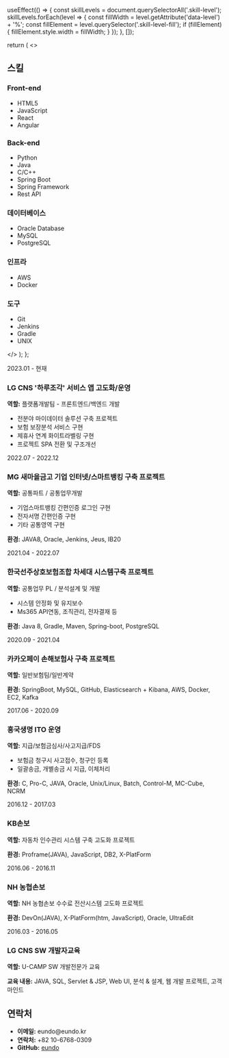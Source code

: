 

  useEffect(() => {
    const skillLevels = document.querySelectorAll('.skill-level');
    skillLevels.forEach(level => {
      const fillWidth = level.getAttribute('data-level') + '%';
      const fillElement = level.querySelector('.skill-level-fill');
      if (fillElement) {
        fillElement.style.width = fillWidth;
      }
    });
  }, []);

  return (
    <>
      <h2>스킬</h2>
      <div className="skills-section">
        <div className="skill-card">
          <h3>Front-end</h3>
          <ul>
            <li><span className="skill-tag">HTML5</span><span className="skill-level" data-level="90"><span className="skill-level-fill"></span></span></li>
            <li><span className="skill-tag">JavaScript</span><span className="skill-level" data-level="85"><span className="skill-level-fill"></span></span></li>
            <li><span className="skill-tag">React</span><span className="skill-level" data-level="80"><span className="skill-level-fill"></span></span></li>
            <li><span className="skill-tag">Angular</span><span className="skill-level" data-level="75"><span className="skill-level-fill"></span></span></li>
          </ul>
        </div>
        <div className="skill-card">
          <h3>Back-end</h3>
          <ul>
            <li><span className="skill-tag">Python</span><span className="skill-level" data-level="70"><span className="skill-level-fill"></span></span></li>
            <li><span className="skill-tag">Java</span><span className="skill-level" data-level="95"><span className="skill-level-fill"></span></span></li>
            <li><span className="skill-tag">C/C++</span><span className="skill-level" data-level="80"><span className="skill-level-fill"></span></span></li>
            <li><span className="skill-tag">Spring Boot</span><span className="skill-level" data-level="90"><span className="skill-level-fill"></span></span></li>
            <li><span className="skill-tag">Spring Framework</span><span className="skill-level" data-level="85"><span className="skill-level-fill"></span></span></li>
            <li><span className="skill-tag">Rest API</span><span className="skill-level" data-level="85"><span className="skill-level-fill"></span></span></li>
          </ul>
        </div>
        <div className="skill-card">
          <h3>데이터베이스</h3>
          <ul>
            <li><span className="skill-tag">Oracle Database</span><span className="skill-level" data-level="85"><span className="skill-level-fill"></span></span></li>
            <li><span className="skill-tag">MySQL</span><span className="skill-level" data-level="80"><span className="skill-level-fill"></span></span></li>
            <li><span className="skill-tag">PostgreSQL</span><span className="skill-level" data-level="75"><span className="skill-level-fill"></span></span></li>
          </ul>
        </div>
        <div className="skill-card">
          <h3>인프라</h3>
          <ul>
            <li><span className="skill-tag">AWS</span><span className="skill-level" data-level="70"><span className="skill-level-fill"></span></span></li>
            <li><span className="skill-tag">Docker</span><span className="skill-level" data-level="75"><span className="skill-level-fill"></span></span></li>
          </ul>
        </div>
        <div className="skill-card">
          <h3>도구</h3>
          <ul>
            <li><span className="skill-tag">Git</span><span className="skill-level" data-level="90"><span className="skill-level-fill"></span></span></li>
            <li><span className="skill-tag">Jenkins</span><span className="skill-level" data-level="80"><span className="skill-level-fill"></span></span></li>
            <li><span className="skill-tag">Gradle</span><span className="skill-level" data-level="75"><span className="skill-level-fill"></span></span></li>
            <li><span className="skill-tag">UNIX</span><span className="skill-level" data-level="85"><span className="skill-level-fill"></span></span></li>
          </ul>
        </div>
      </div>
    </>
  );
};


<div class="timeline">
  <div class="timeline-item">
    <div class="timeline-date">2023.01 - 현재</div>
    <div class="timeline-content">
      <h3>LG CNS '하루조각' 서비스 앱 고도화/운영</h3>
      <p><strong>역할:</strong> 플랫폼개발팀 - 프론트엔드/백엔드 개발</p>
      <ul>
        <li>전분야 마이데이터 솔루션 구축 프로젝트</li>
        <li>보험 보장분석 서비스 구현</li>
        <li>제휴사 연계 화이트라벨링 구현</li>
        <li>프로젝트 SPA 전환 및 구조개선</li>
      </ul>
    </div>
  </div>

  <div class="timeline-item">
    <div class="timeline-date">2022.07 - 2022.12</div>
    <div class="timeline-content">
      <h3>MG 새마을금고 기업 인터넷/스마트뱅킹 구축 프로젝트</h3>
      <p><strong>역할:</strong> 공통파트 / 공통업무개발</p>
      <ul>
        <li>기업스마트뱅킹 간편인증 로그인 구현</li>
        <li>전자서명 간편인증 구현</li>
        <li>기타 공통영역 구현</li>
      </ul>
      <p><strong>환경:</strong> JAVA8, Oracle, Jenkins, Jeus, IB20</p>
    </div>
  </div>

  <div class="timeline-item">
    <div class="timeline-date">2021.04 - 2022.07</div>
    <div class="timeline-content">
      <h3>한국선주상호보험조합 차세대 시스템구축 프로젝트</h3>
      <p><strong>역할:</strong> 공통업무 PL / 분석설계 및 개발</p>
      <ul>
        <li>시스템 안정화 및 유지보수</li>
        <li>Ms365 API연동, 조직관리, 전자결재 등</li>
      </ul>
      <p><strong>환경:</strong> Java 8, Gradle, Maven, Spring-boot, PostgreSQL</p>
    </div>
  </div>

  <div class="timeline-item">
    <div class="timeline-date">2020.09 - 2021.04</div>
    <div class="timeline-content">
      <h3>카카오페이 손해보험사 구축 프로젝트</h3>
      <p><strong>역할:</strong> 일반보험팀/일반계약</p>
      <p><strong>환경:</strong> SpringBoot, MySQL, GitHub, Elasticsearch + Kibana, AWS, Docker, EC2, Kafka</p>
    </div>
  </div>

  <div class="timeline-item">
    <div class="timeline-date">2017.06 - 2020.09</div>
    <div class="timeline-content">
      <h3>흥국생명 ITO 운영</h3>
      <p><strong>역할:</strong> 지급/보험금심사/사고지급/FDS</p>
      <ul>
        <li>보험금 청구시 사고접수, 청구인 등록</li>
        <li>일괄송금, 개별송금 시 지급, 이체처리</li>
      </ul>
      <p><strong>환경:</strong> C, Pro-C, JAVA, Oracle, Unix/Linux, Batch, Control-M, MC-Cube, NCRM</p>
    </div>
  </div>

  <div class="timeline-item">
    <div class="timeline-date">2016.12 - 2017.03</div>
    <div class="timeline-content">
      <h3>KB손보</h3>
      <p><strong>역할:</strong> 자동차 인수관리 시스템 구축 고도화 프로젝트</p>
      <p><strong>환경:</strong> Proframe(JAVA), JavaScript, DB2, X-PlatForm</p>
    </div>
  </div>

  <div class="timeline-item">
    <div class="timeline-date">2016.06 - 2016.11</div>
    <div class="timeline-content">
      <h3>NH 농협손보</h3>
      <p><strong>역할:</strong> NH 농협손보 수수료 전산시스템 고도화 프로젝트</p>
      <p><strong>환경:</strong> DevOn(JAVA), X-PlatForm(htm, JavaScript), Oracle, UltraEdit</p>
    </div>
  </div>

  <div class="timeline-item">
    <div class="timeline-date">2016.03 - 2016.05</div>
    <div class="timeline-content">
      <h3>LG CNS SW 개발자교육</h3>
      <p><strong>역할:</strong> U-CAMP SW 개발전문가 교육</p>
      <p><strong>교육 내용:</strong> JAVA, SQL, Servlet & JSP, Web UI, 분석 & 설계, 웹 개발 프로젝트, 고객마인드</p>
    </div>
  </div>
</div>

<SkillSection />
<!-- 연락처 섹션 -->
<h2>연락처</h2>
<ul>
  <li><strong>이메일:</strong> eundo@eundo.kr</li>
  <li><strong>연락처:</strong> +82 10-6768-0309</li>
  <li><strong>GitHub:</strong> <a href="https://github.com/eundo">eundo</a></li>
</ul>


